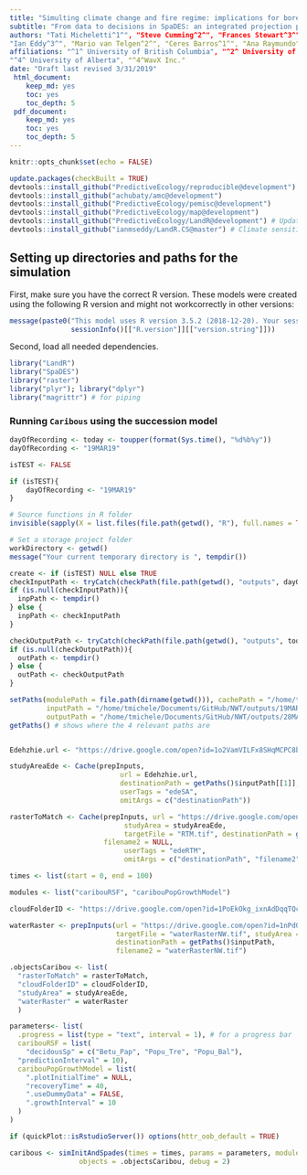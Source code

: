 ```yaml
---
title: "Simulting climate change and fire regime: implications for boreal caribou and landbird communities in the Northwest Territories"
subtitle: "From data to decisions in SpaDES: an integrated projection project for the Northwest Territories"
authors: "Tati Micheletti^1^", "Steve Cumming^2^", "Frances Stewart^3^", "Diana Stralberg^4^", "Eliot McIntire^3,1^" "Jean Marchal^4^",
"Ian Eddy^3^", "Mario van Telgen^2^", "Ceres Barros^1^", "Ana Raymundo^2^"
affiliations: "^1^ University of British Columbia", "^2^ University of Laval", "^3^ Natural Resources Canada, Canadian Forest Service",
"^4^ University of Alberta", "^4^WavX Inc."
date: "Draft last revised 3/31/2019"
 html_document:
    keep_md: yes
    toc: yes
    toc_depth: 5
 pdf_document:
    keep_md: yes
    toc: yes
    toc_depth: 5
---
```



```r
knitr::opts_chunk$set(echo = FALSE)

update.packages(checkBuilt = TRUE)
devtools::install_github("PredictiveEcology/reproducible@development")
devtools::install_github("achubaty/amc@development")
devtools::install_github("PredictiveEcology/pemisc@development")
devtools::install_github("PredictiveEcology/map@development")
devtools::install_github("PredictiveEcology/LandR@development") # Updates SpaDES.tools and SpaDES.core quickPlot
devtools::install_github("ianmseddy/LandR.CS@master") # Climate sensitivity in LandR

```

## Setting up directories and paths for the simulation

First, make sure you have the correct R version. These models were created using 
the following R version and might not workcorrectly in other versions:

```r

message(paste0("This model uses R version 3.5.2 (2018-12-20). Your session runs ", 
               sessionInfo()[["R.version"]][["version.string"]]))

```

Second, load all needed dependencies. 

```r

library("LandR")
library("SpaDES")
library("raster")
library("plyr"); library("dplyr")
library("magrittr") # for piping

```


### Running `Caribous` using the succession model

```r

dayOfRecording <- today <- toupper(format(Sys.time(), "%d%b%y"))
dayOfRecording <- "19MAR19"

isTEST <- FALSE

if (isTEST){
    dayOfRecording <- "19MAR19"
}

# Source functions in R folder
invisible(sapply(X = list.files(file.path(getwd(), "R"), full.names = TRUE), FUN = source))

# Set a storage project folder
workDirectory <- getwd()
message("Your current temporary directory is ", tempdir())

create <- if (isTEST) NULL else TRUE 
checkInputPath <- tryCatch(checkPath(file.path(getwd(), "outputs", dayOfRecording)), error = function(e) NULL)
if (is.null(checkInputPath)){
  inpPath <- tempdir()
} else {
  inpPath <- checkInputPath
}

checkOutputPath <- tryCatch(checkPath(file.path(getwd(), "outputs", today), create = create), error = function(e) NULL)
if (is.null(checkOutputPath)){
  outPath <- tempdir()
} else {
  outPath <- checkOutputPath
}

setPaths(modulePath = file.path(dirname(getwd())), cachePath = "/home/tmichele/Documents/GitHub/NWT/outputs/28MAR19/cache",
         inputPath = "/home/tmichele/Documents/GitHub/NWT/outputs/19MAR19", 
         outputPath = "/home/tmichele/Documents/GitHub/NWT/outputs/28MAR19") # Had to override... don't have time to redo the code up there
getPaths() # shows where the 4 relevant paths are


Edehzhie.url <- "https://drive.google.com/open?id=1o2VamVILFx8SHqMCPC8bmjM8pkr5fsks"

studyAreaEde <- Cache(prepInputs,
                           url = Edehzhie.url,
                           destinationPath = getPaths()$inputPath[[1]],
                           userTags = "edeSA",
                           omitArgs = c("destinationPath"))

rasterToMatch <- Cache(prepInputs, url = "https://drive.google.com/open?id=1fo08FMACr_aTV03lteQ7KsaoN9xGx1Df", 
                            studyArea = studyAreaEde,
                            targetFile = "RTM.tif", destinationPath = getPaths()$inputPath[[1]], 
                       filename2 = NULL,
                            userTags = "edeRTM",
                            omitArgs = c("destinationPath", "filename2"))

times <- list(start = 0, end = 100)

modules <- list("caribouRSF", "caribouPopGrowthModel")

cloudFolderID <- "https://drive.google.com/open?id=1PoEkOkg_ixnAdDqqTQcun77nUvkEHDc0"

waterRaster <- prepInputs(url = "https://drive.google.com/open?id=1nPd03gaVXkkaHorirR4UhYrDi95ZgyJM",
                          targetFile = "waterRasterNW.tif", studyArea = studyAreaEde, rasterToMatch = rasterToMatch,
                          destinationPath = getPaths()$inputPath, 
                          filename2 = "waterRasterNW.tif")

.objectsCaribou <- list(
  "rasterToMatch" = rasterToMatch,
  "cloudFolderID" = cloudFolderID,
  "studyArea" = studyAreaEde,
  "waterRaster" = waterRaster
  )

parameters<- list(
  .progress = list(type = "text", interval = 1), # for a progress bar
  caribouRSF = list(
    "decidousSp" = c("Betu_Pap", "Popu_Tre", "Popu_Bal"),
  "predictionInterval" = 10),
  caribouPopGrowthModel = list(
    ".plotInitialTime" = NULL,
    "recoveryTime" = 40,
    ".useDummyData" = FALSE,
    ".growthInterval" = 10
  )
)

if (quickPlot::isRstudioServer()) options(httr_oob_default = TRUE)

caribous <- simInitAndSpades(times = times, params = parameters, modules = modules,
                 objects = .objectsCaribou, debug = 2)
```

